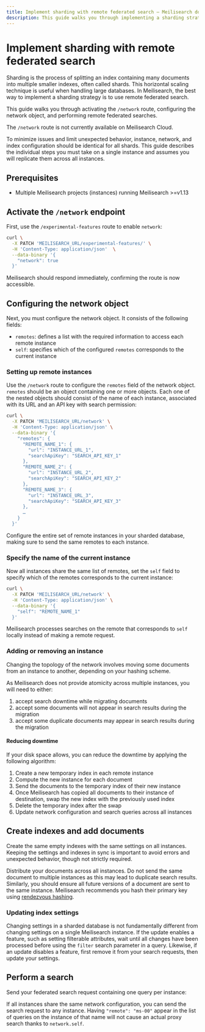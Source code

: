 ```yaml
---
title: Implement sharding with remote federated search — Meilisearch documentation
description: This guide walks you through implementing a sharding strategy by activating the `/network` route, configuring the network object, and performing remote federated searches.
---
```


# Implement sharding with remote federated search <NoticeTag type="experimental" label="experimental" />

Sharding is the process of splitting an index containing many documents into multiple smaller indexes, often called shards. This horizontal scaling technique is useful when handling large databases. In Meilisearch, the best way to implement a sharding strategy is to use remote federated search.

This guide walks you through activating the `/network` route, configuring the network object, and performing remote federated searches.

The `/network` route is not currently available on Meilisearch Cloud.

<Capsule intent="tip" title="Configuring multiple instances">
To minimize issues and limit unexpected behavior, instance, network, and index configuration should be identical for all shards. This guide describes the individual steps you must take on a single instance and assumes you will replicate them across all instances.
</Capsule>

## Prerequisites

- Multiple Meilisearch projects (instances) running Meilisearch >=v1.13

## Activate the `/network` endpoint

First, use the `/experimental-features` route to enable `network`:

```sh
curl \
  -X PATCH 'MEILISEARCH_URL/experimental-features/' \
  -H 'Content-Type: application/json'  \
  --data-binary '{
    "network": true
  }'
```

Meilisearch should respond immediately, confirming the route is now accessible.

## Configuring the network object

Next, you must configure the network object. It consists of the following fields:

- `remotes`: defines a list with the required information to access each remote instance
- `self`: specifies which of the configured `remotes` corresponds to the current instance

### Setting up remote instances

Use the `/network` route to configure the `remotes` field of the network object. `remotes` should be an object containing one or more objects. Each one of the nested objects should consist of the name of each instance, associated with its URL and an API key with search permission:

```sh
curl \
  -X PATCH 'MEILISEARCH_URL/network' \
  -H 'Content-Type: application/json' \
  --data-binary '{
    "remotes": {
      "REMOTE_NAME_1": {
        "url": "INSTANCE_URL_1",
        "searchApiKey": "SEARCH_API_KEY_1"
      },
      "REMOTE_NAME_2": {
        "url": "INSTANCE_URL_2",
        "searchApiKey": "SEARCH_API_KEY_2"
      },
      "REMOTE_NAME_3": {
        "url": "INSTANCE_URL_3",
        "searchApiKey": "SEARCH_API_KEY_3"
      },
      …
    }
  }'
```

Configure the entire set of remote instances in your sharded database, making sure to send the same remotes to each instance.

### Specify the name of the current instance

Now all instances share the same list of remotes, set the `self` field to specify which of the remotes corresponds to the current instance:

```sh
curl \
  -X PATCH 'MEILISEARCH_URL/network' \
  -H 'Content-Type: application/json' \
  --data-binary '{
    "self": "REMOTE_NAME_1"
  }'
```

Meilisearch processes searches on the remote that corresponds to `self` locally instead of making a remote request.

### Adding or removing an instance

Changing the topology of the network involves moving some documents from an instance to another, depending on your hashing scheme.

As Meilisearch does not provide atomicity across multiple instances, you will need to either:

1. accept search downtime while migrating documents
2. accept some documents will not appear in search results during the migration
3. accept some duplicate documents may appear in search results during the migration

#### Reducing downtime

If your disk space allows, you can reduce the downtime by applying the following algorithm:

1. Create a new temporary index in each remote instance
2. Compute the new instance for each document
3. Send the documents to the temporary index of their new instance
4. Once Meilisearch has copied all documents to their instance of destination, swap the new index with the previously used index
5. Delete the temporary index after the swap
6. Update network configuration and search queries across all instances

## Create indexes and add documents

Create the same empty indexes with the same settings on all instances. Keeping the settings and indexes in sync is important to avoid errors and unexpected behavior, though not strictly required.

Distribute your documents across all instances. Do not send the same document to multiple instances as this may lead to duplicate search results. Similarly, you should ensure all future versions of a document are sent to the same instance. Meilisearch recommends you hash their primary key using [rendezvous hashing](https://en.wikipedia.org/wiki/Rendezvous_hashing).

### Updating index settings

Changing settings in a sharded database is not fundamentally different from changing settings on a single Meilisearch instance. If the update enables a feature, such as setting filterable attributes, wait until all changes have been processed before using the `filter` search parameter in a query. Likewise, if an update disables a feature, first remove it from your search requests, then update your settings.

## Perform a search

Send your federated search request containing one query per instance:

<CodeSamples id="multi_search_remote_federated_1" />

If all instances share the same network configuration, you can send the search request to any instance. Having `"remote": "ms-00"` appear in the list of queries on the instance of that name will not cause an actual proxy search thanks to `network.self`.
